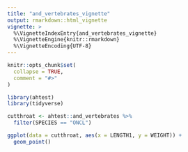 ```yaml
---
title: "and_vertebrates_vignette"
output: rmarkdown::html_vignette
vignette: >
  %\VignetteIndexEntry{and_vertebrates_vignette}
  %\VignetteEngine{knitr::rmarkdown}
  %\VignetteEncoding{UTF-8}
---
```


```r
knitr::opts_chunk$set(
  collapse = TRUE,
  comment = "#>"
)
```

```r
library(ahtest)
library(tidyverse)
```

```r
cutthroat <- ahtest::and_vertebrates %>% 
  filter(SPECIES == "ONCL")

ggplot(data = cutthroat, aes(x = LENGTH1, y = WEIGHT)) +
  geom_point()
```

